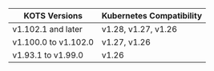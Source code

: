 | KOTS Versions          | Kubernetes Compatibility    |
|------------------------|-----------------------------|
| v1.102.1 and later     | v1.28, v1.27, v1.26  |
| v1.100.0 to v1.102.0   | v1.27, v1.26         |
| v1.93.1 to v1.99.0     | v1.26                |
